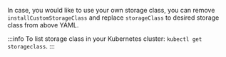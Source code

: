 In case, you would like to use your own storage class, you can remove `installCustomStorageClass` and replace `storageClass` to desired storage class from above YAML.

:::info
To list storage class in your Kubernetes cluster: `kubectl get storageclass`.
:::

